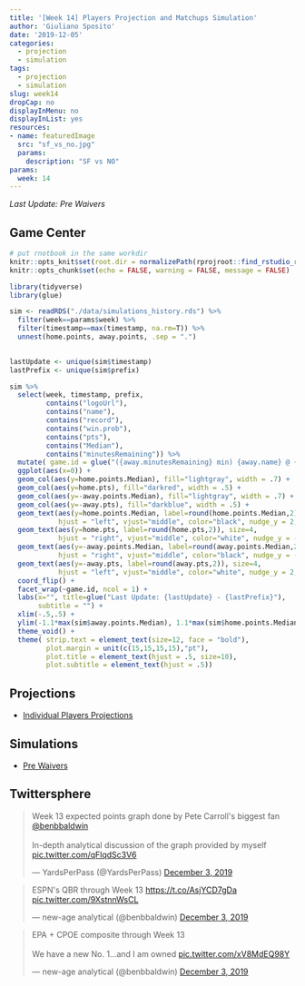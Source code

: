 ```yaml
---
title: '[Week 14] Players Projection and Matchups Simulation'
author: 'Giuliano Sposito'
date: '2019-12-05'
categories:
  - projection
  - simulation
tags:
  - projection
  - simulation
slug: week14
dropCap: no
displayInMenu: no
displayInList: yes
resources:
- name: featuredImage
  src: "sf_vs_no.jpg"
  params:
    description: "SF vs NO"
params:
  week: 14
---
```


*Last Update: Pre Waivers*

<!--more-->

## Game Center

```r
# put rnotbook in the same workdir
knitr::opts_knit$set(root.dir = normalizePath(rprojroot::find_rstudio_root_file())) 
knitr::opts_chunk$set(echo = FALSE, warning = FALSE, message = FALSE)
```

```r
library(tidyverse)
library(glue)

sim <- readRDS("./data/simulations_history.rds") %>% 
  filter(week==params$week) %>%
  filter(timestamp==max(timestamp, na.rm=T)) %>%
  unnest(home.points, away.points, .sep = ".")
  

lastUpdate <- unique(sim$timestamp) 
lastPrefix <- unique(sim$prefix)

sim %>% 
  select(week, timestamp, prefix, 
         contains("logoUrl"),
         contains("name"),
         contains("record"),
         contains("win.prob"),
         contains("pts"),
         contains("Median"),
         contains("minutesRemaining")) %>% 
  mutate( game.id = glue("({away.minutesRemaining} min) {away.name} @ {home.name} ({home.minutesRemaining} min)") ) %>%
  ggplot(aes(x=0)) +
  geom_col(aes(y=home.points.Median), fill="lightgray", width = .7) +
  geom_col(aes(y=home.pts), fill="darkred", width = .5) +
  geom_col(aes(y=-away.points.Median), fill="lightgray", width = .7) +
  geom_col(aes(y=-away.pts), fill="darkblue", width = .5) +
  geom_text(aes(y=home.points.Median, label=round(home.points.Median,2)), size=4,
            hjust = "left", vjust="middle", color="black", nudge_y = 2, nudge_x = .05) +
  geom_text(aes(y=home.pts, label=round(home.pts,2)), size=4,
            hjust = "right", vjust="middle", color="white", nudge_y = -2, nudge_x = .05) +
  geom_text(aes(y=-away.points.Median, label=round(away.points.Median,2)), size=4,
            hjust = "right", vjust="middle", color="black", nudge_y = -2, nudge_x = .05) +
  geom_text(aes(y=-away.pts, label=round(away.pts,2)), size=4,
            hjust = "left", vjust="middle", color="white", nudge_y = 2, nudge_x = .05) +
  coord_flip() +
  facet_wrap(~game.id, ncol = 1) +
  labs(x="", title=glue("Last Update: {lastUpdate} - {lastPrefix}"),
       subtitle = "") +
  xlim(-.5,.5) +
  ylim(-1.1*max(sim$away.points.Median), 1.1*max(sim$home.points.Median)) +
  theme_void() +
  theme( strip.text = element_text(size=12, face = "bold"), 
         plot.margin = unit(c(15,15,15,15),"pt"),
         plot.title = element_text(hjust = .5, size=10),
         plot.subtitle = element_text(hjust = .5))

```


## Projections

* [Individual Players Projections](/reports/ffa_players_projection_week14.html)

## Simulations

* [Pre Waivers](/reports/dudes_simulation_week14_preWaivers_v4.html)

## Twittersphere

<blockquote class="twitter-tweet"><p lang="en" dir="ltr">Week 13 expected points graph done by Pete Carroll&#39;s biggest fan <a href="https://twitter.com/benbbaldwin?ref_src=twsrc%5Etfw">@benbbaldwin</a> <br><br>In-depth analytical discussion of the graph provided by myself <a href="https://t.co/qFlqdSc3V6">pic.twitter.com/qFlqdSc3V6</a></p>&mdash; YardsPerPass (@YardsPerPass) <a href="https://twitter.com/YardsPerPass/status/1201889189714903040?ref_src=twsrc%5Etfw">December 3, 2019</a></blockquote> <script async src="https://platform.twitter.com/widgets.js" charset="utf-8"></script>

<blockquote class="twitter-tweet"><p lang="en" dir="ltr">ESPN&#39;s QBR through Week 13 <a href="https://t.co/AsjYCD7gDa">https://t.co/AsjYCD7gDa</a> <a href="https://t.co/9XstnnWsCL">pic.twitter.com/9XstnnWsCL</a></p>&mdash; new-age analytical (@benbbaldwin) <a href="https://twitter.com/benbbaldwin/status/1201874772885413894?ref_src=twsrc%5Etfw">December 3, 2019</a></blockquote> <script async src="https://platform.twitter.com/widgets.js" charset="utf-8"></script>

<blockquote class="twitter-tweet"><p lang="en" dir="ltr">EPA + CPOE composite through Week 13<br><br>We have a new No. 1...and I am owned <a href="https://t.co/xV8MdEQ98Y">pic.twitter.com/xV8MdEQ98Y</a></p>&mdash; new-age analytical (@benbbaldwin) <a href="https://twitter.com/benbbaldwin/status/1201875280589205510?ref_src=twsrc%5Etfw">December 3, 2019</a></blockquote> <script async src="https://platform.twitter.com/widgets.js" charset="utf-8"></script>


